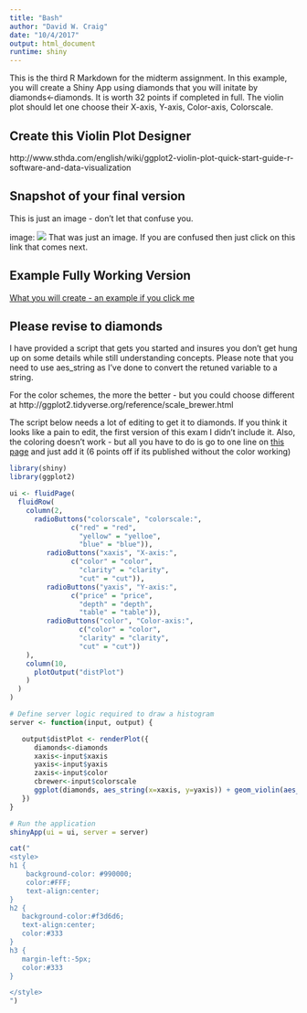 ```yaml
---
title: "Bash"
author: "David W. Craig"
date: "10/4/2017"
output: html_document
runtime: shiny
---
```


This is the third R Markdown for the midterm assignment. In this example, you will create a Shiny App using diamonds that you will initate by diamonds<-diamonds.  It is worth 32 points if completed in full. The violin plot should let one choose their X-axis, Y-axis, Color-axis, Colorscale.

## Create this Violin Plot Designer
http://www.sthda.com/english/wiki/ggplot2-violin-plot-quick-start-guide-r-software-and-data-visualization

## Snapshot of your final version

This is just an image - don't let that confuse you.

image: ![](examp.png) 
That was just an image. If you are confused then just click on this link that comes next.

## Example Fully Working Version

  [What you will create - an example if you click me](http://itg.usc.edu:3838/tgrn510/violinator/)

## Please revise to diamonds

I have provided a script that gets you started and insures you don't get hung up on some details while still understanding concepts.  Please note that you need to use aes_string as I've done to convert the retuned variable to a string.

For the color schemes, the more the better - but you could choose different at http://ggplot2.tidyverse.org/reference/scale_brewer.html

The script below needs a lot of editing to get it to diamonds.  If you think it looks like a pain to edit, the first version of this exam I didn't include it.  Also, the coloring doesn't work - but all you have to do is go to one line on [this page](http://www.sthda.com/english/wiki/ggplot2-violin-plot-quick-start-guide-r-software-and-data-visualization) and just add it (6 points off if its published without the color working)

```r
library(shiny)
library(ggplot2)

ui <- fluidPage(
  fluidRow(
    column(2,
      radioButtons("colorscale", "colorscale:",
               c("red" = "red",
                 "yellow" = "yelloe",
                 "blue" = "blue")),        
         radioButtons("xaxis", "X-axis:",
               c("color" = "color",
                 "clarity" = "clarity",
                 "cut" = "cut")),
         radioButtons("yaxis", "Y-axis:",
               c("price" = "price",
                 "depth" = "depth",
                 "table" = "table")),      
         radioButtons("color", "Color-axis:",
                 c("color" = "color",
                 "clarity" = "clarity",
                 "cut" = "cut"))
    ),
    column(10,
      plotOutput("distPlot")
    )
  )
)

# Define server logic required to draw a histogram
server <- function(input, output) {

   output$distPlot <- renderPlot({
      diamonds<-diamonds
      xaxis<-input$xaxis
      yaxis<-input$yaxis
      zaxis<-input$color
      cbrewer<-input$colorscale
      ggplot(diamonds, aes_string(x=xaxis, y=yaxis)) + geom_violin(aes_string(fill = zaxis))
   })
}

# Run the application 
shinyApp(ui = ui, server = server)
```





<!-- The text below is just to reformat the page, using css styling -->
```r
cat("
<style>
h1 {
    background-color: #990000;
    color:#FFF;
    text-align:center;
}
h2 {
   background-color:#f3d6d6;
   text-align:center;
   color:#333
}
h3 {
   margin-left:-5px;
   color:#333
}

</style>
")
```
